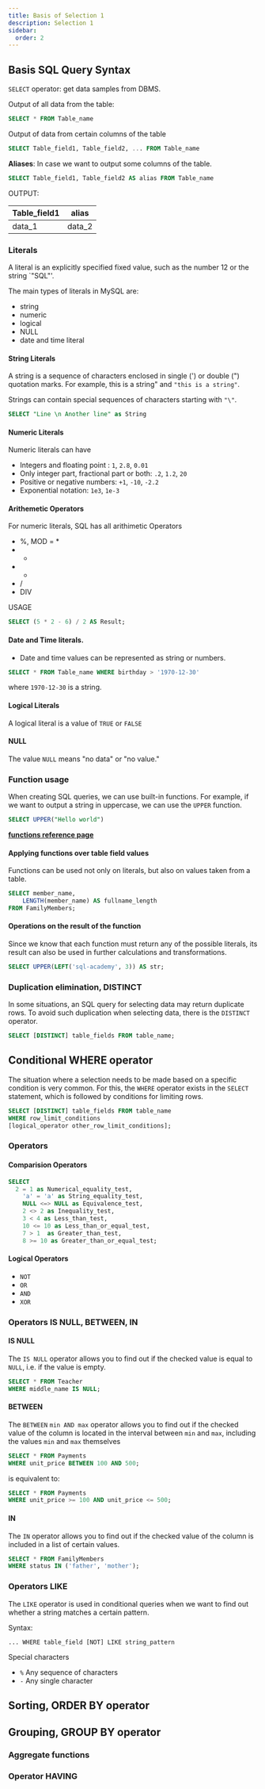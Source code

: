 ```yaml
---
title: Basis of Selection 1
description: Selection 1
sidebar:
  order: 2
---
```


## Basis SQL Query Syntax

`SELECT` operator: get data samples from DBMS.

Output of all data from the table:

```sql
SELECT * FROM Table_name
```

Output of data from certain columns of the table

```sql
SELECT Table_field1, Table_field2, ... FROM Table_name
```

**Aliases**: In case we want to output some columns of the table.

```sql
SELECT Table_field1, Table_field2 AS alias FROM Table_name
```

OUTPUT:

| Table_field1 | alias  |
| ------------ | ------ |
| data_1       | data_2 |

### Literals

A literal is an explicitly specified fixed value, such as the number 12 or the string `"SQL"'.

The main types of literals in MySQL are:

- string
- numeric
- logical
- NULL
- date and time literal

#### String Literals

A string is a sequence of characters enclosed in single (') or double (") quotation marks. For example, this is a string" and `"this is a string"`.

Strings can contain special sequences of characters starting with `"\"`.

```sql
SELECT "Line \n Another line" as String
```

#### Numeric Literals

Numeric literals can have

- Integers and floating point : `1`, `2.8`, `0.01`
- Only integer part, fractional part or both: `.2`, `1.2`, `20`
- Positive or negative numbers: `+1`, `-10`, `-2.2`
- Exponential notation: `1e3`, `1e-3`

#### Arithemetic Operators

For numeric literals, SQL has all arithimetic Operators

- %, MOD
  = \*
- -
- -
- /
- DIV

USAGE

```sql
SELECT (5 * 2 - 6) / 2 AS Result;

```

#### Date and Time literals.

- Date and time values can be represented as string or numbers.

```sql
SELECT * FROM Table_name WHERE birthday > '1970-12-30'
```

where `1970-12-30` is a string.

#### Logical Literals

A logical literal is a value of `TRUE` or `FALSE`

#### NULL

The value `NULL` means "no data" or "no value."

### Function usage

When creating SQL queries, we can use built-in functions. For example, if we want to output a string in uppercase, we can use the `UPPER` function.

```sql
SELECT UPPER("Hello world")
```

[**functions reference page**](https://sql-academy.org/handbook/SUBSTRING)

#### Applying functions over table field values

Functions can be used not only on literals, but also on values taken from a table.

```sql
SELECT member_name,
	LENGTH(member_name) AS fullname_length
FROM FamilyMembers;
```

#### Operations on the result of the function

Since we know that each function must return any of the possible literals, its result can also be used in further calculations and transformations.

```sql
SELECT UPPER(LEFT('sql-academy', 3)) AS str;
```

### Duplication elimination, DISTINCT

In some situations, an SQL query for selecting data may return duplicate rows. To avoid such duplication when selecting data, there is the `DISTINCT` operator.

```sql
SELECT [DISTINCT] table_fields FROM table_name;
```

## Conditional WHERE operator

The situation where a selection needs to be made based on a specific condition is very common. For this, the `WHERE` operator exists in the `SELECT` statement, which is followed by conditions for limiting rows.

```sql
SELECT [DISTINCT] table_fields FROM table_name
WHERE row_limit_conditions
[logical_operator other_row_limit_conditions];
```

### Operators

#### Comparision Operators

```sql
SELECT
  2 = 1 as Numerical_equality_test,
	'a' = 'a' as String_equality_test,
	NULL <=> NULL as Equivalence_test,
	2 <> 2 as Inequality_test,
	3 < 4 as Less_than_test,
	10 <= 10 as Less_than_or_equal_test,
	7 > 1  as Greater_than_test,
	8 >= 10 as Greater_than_or_equal_test;
```

#### Logical Operators

- `NOT`
- `OR`
- `AND`
- `XOR`

### Operators IS NULL, BETWEEN, IN

#### IS NULL

The `IS NULL` operator allows you to find out if the checked value is equal to `NULL`, i.e. if the value is empty.

```sql
SELECT * FROM Teacher
WHERE middle_name IS NULL;
```

#### BETWEEN

The `BETWEEN` `min AND max` operator allows you to find out if the checked value of the column is located in the interval between `min` and `max`, including the values `min` and `max` themselves

```sql
SELECT * FROM Payments
WHERE unit_price BETWEEN 100 AND 500;
```

is equivalent to:

```sql
SELECT * FROM Payments
WHERE unit_price >= 100 AND unit_price <= 500;
```

#### IN

The `IN` operator allows you to find out if the checked value of the column is included in a list of certain values.

```sql
SELECT * FROM FamilyMembers
WHERE status IN ('father', 'mother');
```

### Operators LIKE

The `LIKE` operator is used in conditional queries when we want to find out whether a string matches a certain pattern.

Syntax:

```
... WHERE table_field [NOT] LIKE string_pattern
```

Special characters

- `%` Any sequence of characters
- `-` Any single character

## Sorting, ORDER BY operator

## Grouping, GROUP BY operator

### Aggregate functions

### Operator HAVING
